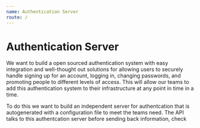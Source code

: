 ```yaml
---
name: Authentication Server
route: /
---
```



# Authentication Server

We want to build a open sourced authentication system with easy integration and well-thought out solutions for allowing users to securely handle signing up for an account, logging in, changing passwords, and promoting people to different levels of access. This will allow our teams to add this authentication system to their infrastructure at any point in time in a time.

To do this we want to build an independent server for authentcation that is autogenerated with a configuration file to meet the teams need. The API talks to this authentcation server before sending back information, check



